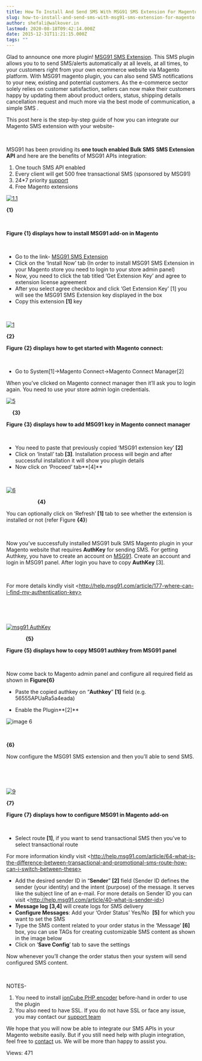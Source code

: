 ```yaml
---
title: How To Install And Send SMS With MSG91 SMS Extension For Magento
slug: how-to-install-and-send-sms-with-msg91-sms-extension-for-magento
author: shefali@walkover.in
lastmod: 2020-08-18T09:42:14.000Z
date: 2015-12-31T11:21:15.000Z
tags: ""
---
```


Glad to announce one more plugin! [MSG91 SMS Extension](https://msg91.com/sms-addons/). This SMS plugin allows you to to send SMS/alerts automatically at all levels, at all times, to your customers right from your own ecommerce website via Magento platform. With MSG91 magento plugin, you can also send SMS notifications to your new, existing and potential customers. As the e-commerce sector solely relies on customer satisfaction, sellers can now make their customers happy by updating them about product orders, status, shipping details cancellation request and much more via the best mode of communication, a simple SMS .


This post here is the step-by-step guide of how you can integrate our Magento SMS extension with your website-


 


MSG91 has been providing its **one touch enabled Bulk SMS** **SMS Extension API** and here are the benefits of MSG91 APIs integration:


1. One touch SMS API enabled
2. Every client will get 500 free transactional SMS (sponsored by MSG91)
3. 24\*7 priority [support](mailto:Support@msg91.com)
4. Free Magento extensions



[![1.1](https://images-msg91.s3.ap-south-1.amazonaws.com/content/images/wordpress/2015/12/1.1.png)](https://images-msg91.s3.ap-south-1.amazonaws.com/content/images/wordpress/1.1.png)


**{1}**


 


**Figure {1} displays how to install MSG91 add-on in Magento**


 


* Go to the link- [MSG91 SMS Extension](https://www.magentocommerce.com/magento-connect/msg91-messaging-extension.html)
* Click on the ‘Install Now’ tab (In order to install MSG91 SMS Extension in your Magento store you need to login to your store admin panel)
* Now, you need to click the tab titled ‘Get Extension Key’ and agree to extension license agreement
* After you select agree checkbox and click ‘Get Extension Key’ [1] you will see the MSG91 SMS Extension key displayed in the box
* Copy this extension **[1]** key


 


[![1](https://images-msg91.s3.ap-south-1.amazonaws.com/content/images/wordpress/2015/12/1.jpg)](https://images-msg91.s3.ap-south-1.amazonaws.com/content/images/wordpress/1.jpg)


**{2}**


**Figure {2} displays how to get started with Magento connect:**


 


* Go to System[1]->Magento Connect->Magento Connect Manager[2]


When you’ve clicked on Magento connect manager then it’ll ask you to login again. You need to use your store admin login credentials.


[![5](https://images-msg91.s3.ap-south-1.amazonaws.com/content/images/wordpress/2015/12/5.jpg)](https://images-msg91.s3.ap-south-1.amazonaws.com/content/images/wordpress/5.jpg)


    **{3}**


**Figure {3} displays how to add MSG91 key in Magento connect manager**


 


* You need to paste that previously copied ‘MSG91 extension key’ **[2]**
* Click on ‘Install’ tab **[3]**. Installation process will begin and after successful installation it will show you plugin details
* Now click on ‘Proceed’ tab**[4]**


 


[![6](https://images-msg91.s3.ap-south-1.amazonaws.com/content/images/wordpress/2015/12/6.jpg)](https://images-msg91.s3.ap-south-1.amazonaws.com/content/images/wordpress/6.jpg)                                 


                     **{4}**


You can optionally click on ‘Refresh’ **[1]** tab to see whether the extension is installed or not (refer Figure **{4}**)


 


Now you’ve successfully installed MSG91 bulk SMS Magento plugin in your Magento website that requires **AuthKey** for sending SMS. For getting Authkey, you have to create an account on [MSG91](https://msg91.com/signup). Create an account and login in MSG91 panel. After login you have to copy **AuthKey** [3]. 


 


For more details kindly visit \<http://help.msg91.com/article/177-where-can-i-find-my-authentication-key>


 


 


[![msg91 AuthKey](https://images-msg91.s3.ap-south-1.amazonaws.com/content/images/wordpress/2015/12/msg91-AuthKey.png)](https://images-msg91.s3.ap-south-1.amazonaws.com/content/images/wordpress/msg91-AuthKey.png)


             **{5}**


**Figure {5} displays how to copy MSG91 authkey from MSG91 panel**


 


Now come back to Magento admin panel and configure all required field as shown in **Figure{6}**


* Paste the copied authkey on “**Authkey**” **[1]** field (e.g. 56555APUaRa5a4eada)


* Enable the Plugin**[2]**


![image 6](https://images-msg91.s3.ap-south-1.amazonaws.com/content/images/wordpress/2015/12/image-6.png)


     


**{6}**


Now configure the MSG91 SMS extension and then you’ll able to send SMS.


 


 


[![9](https://images-msg91.s3.ap-south-1.amazonaws.com/content/images/wordpress/2015/12/9.jpg)](https://images-msg91.s3.ap-south-1.amazonaws.com/content/images/wordpress/9.jpg)


**{7}**


**Figure {7} displays how to configure MSG91 in Magento add-on**


 


* Select route **[1]**, if you want to send transactional SMS then you’ve to select transactional route


For more information kindly visit \<http://help.msg91.com/article/64-what-is-the-difference-between-transactional-and-promotional-sms-route-how-can-i-switch-between-these>


* Add the desired sender ID in “**Sender**” **[2]** field (Sender ID defines the sender (your identity) and the intent (purpose) of the message. It serves like the subject line of an e-mail. For more details on Sender ID you can visit \<http://help.msg91.com/article/40-what-is-sender-id>)
* **Message log** **[3,4]** will create logs for SMS delivery
* **Configure Messages**: Add your ‘Order Status’ Yes/No  **[5]** for which you want to set the SMS
* Type the SMS content related to your order status in the ‘Message’ **[6]** box, you can use TAGs for creating customizable SMS content as shown in the image below
* Click on ‘**Save Config**’ tab to save the settings


Now whenever you’ll change the order status then your system will send configured SMS content.


 


NOTES-


1. You need to install [ionCube PHP encoder](http://www.ioncube.com/) before-hand in order to use the plugin
2. You also need to have SSL. If you do not have SSL or face any issue, you may contact our [support team](http://help.msg91.com/article/108-how-can-i-contact-support)


We hope that you will now be able to integrate our SMS APIs in your Magento website easily. But if you still need help with plugin integration, feel free to [contact](https://msg91.com/contact) us. We will be more than happy to assist you.


 Views: 471


